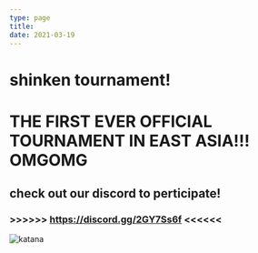 ```yaml
---
type: page
title: 
date: 2021-03-19
---
```

# shinken tournament!
# THE FIRST EVER OFFICIAL TOURNAMENT IN EAST ASIA!!! OMGOMG
## check out our discord to perticipate!

### >>>>>>  https://discord.gg/2GY7Ss6f  <<<<<<

![katana](./images/katana.jpg)

